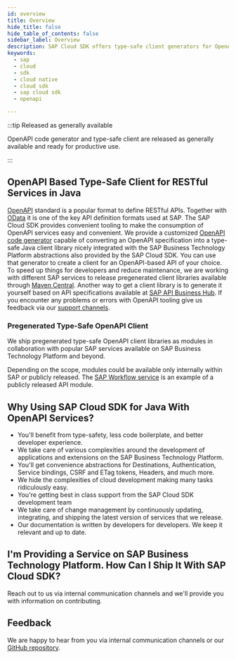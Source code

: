 ```yaml
---
id: overview
title: Overview
hide_title: false
hide_table_of_contents: false
sidebar_label: Overview
description: SAP Cloud SDK offers type-safe client generators for OpenAPI services
keywords:
  - sap
  - cloud
  - sdk
  - cloud native
  - cloud sdk
  - sap cloud sdk
  - openapi

---
```


:::tip Released as generally available

OpenAPI code generator and type-safe client are released as generally available and ready for productive use.

:::

## OpenAPI Based Type-Safe Client for RESTful Services in Java

[OpenAPI](https://www.openapis.org/) standard is a popular format to define RESTful APIs.
Together with [OData](../odata/overview.mdx) it is one of the key API definition formats used at SAP.
The SAP Cloud SDK provides convenient tooling to make the consumption of OpenAPI services easy and convenient.
We provide a customized [OpenAPI code generator](generate-rest-client.mdx) capable of converting an OpenAPI specification into a type-safe Java client library nicely integrated with the SAP Business Technology Platform abstractions also provided by the SAP Cloud SDK.
You can use that generator to create a client for an OpenAPI-based API of your choice.
To speed up things for developers and reduce maintenance, we are working with different SAP services to release pregenerated client libraries available through [Maven Central](https://search.maven.org/search?q=g:com.sap.cloud.sdk*).
Another way to get a client library is to generate it yourself based on API specifications available at [SAP API Business Hub](https://api.sap.com/).
If you encounter any problems or errors with OpenAPI tooling give us feedback via our [support channels](../../../overview/support.mdx).

### Pregenerated Type-Safe OpenAPI Client

We ship pregenerated type-safe OpenAPI client libraries as modules in collaboration with popular SAP services available on SAP Business Technology Platform and beyond.

Depending on the scope, modules could be available only internally within SAP or publicly released.
The [SAP Workflow service](clients/scp-workflow-rest-api) is an example of a publicly released API module.

## Why Using SAP Cloud SDK for Java With OpenAPI Services?

- You'll benefit from type-safety, less code boilerplate, and better developer experience.
- We take care of various complexities around the development of applications and extensions on the SAP Business Technology Platform.
- You'll get convenience abstractions for Destinations, Authentication, Service bindings, CSRF and ETag tokens, Headers, and much more.
- We hide the complexities of cloud development making many tasks ridiculously easy.
- You're getting best in class support from the SAP Cloud SDK development team
- We take care of change management by continuously updating, integrating, and shipping the latest version of services that we release.
- Our documentation is written by developers for developers.
  We keep it relevant and up to date.

## I'm Providing a Service on SAP Business Technology Platform. How Can I Ship It With SAP Cloud SDK?

Reach out to us via internal communication channels and we'll provide you with information on contributing.

## Feedback

We are happy to hear from you via internal communication channels or our [GitHub repository](https://github.com/SAP/cloud-sdk/issues/new/choose).